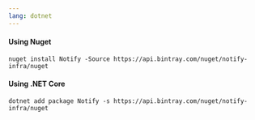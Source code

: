 ```yaml
---
lang: dotnet
---
```


#### Using Nuget

```shell nonumbers
nuget install Notify -Source https://api.bintray.com/nuget/notify-infra/nuget
```

#### Using .NET Core

```shell nonumbers
dotnet add package Notify -s https://api.bintray.com/nuget/notify-infra/nuget
```
